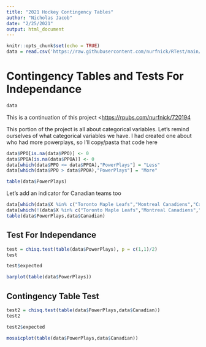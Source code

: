 ```yaml
---
title: "2021 Hockey Contingency Tables"
author: "Nicholas Jacob"
date: "2/25/2021"
output: html_document
---
```


```r
knitr::opts_chunk$set(echo = TRUE)
data = read.csv('https://raw.githubusercontent.com/nurfnick/RTest/main/hockey.csv')

```

# Contingency Tables and Tests For Independance
```r
data
```
This is a continuation of this project <<https://rpubs.com/nurfnick/720194>

This portion of the project is all about categorical variables.  Let's remind ourselves of what categorical variables we have.  I had created one about who had more powerplays, so I'll copy/pasta that code here
```r
data$PPO[is.na(data$PPO)] <- 0
data$PPOA[is.na(data$PPOA)] <- 0
data[which(data$PPO <= data$PPOA),"PowerPlays"] = "Less"
data[which(data$PPO > data$PPOA),"PowerPlays"] = "More"
```

```r
table(data$PowerPlays)
```
Let's add an indicator for Canadian teams too
```r
data[which(data$X %in% c("Toronto Maple Leafs","Montreal Canadiens","Calgary Flames","Winnipeg Jets" ,"Ottawa Senators","Edmonton Oilers")),"Canadian"] = TRUE
data[which(!(data$X %in% c("Toronto Maple Leafs","Montreal Canadiens","Calgary Flames","Winnipeg Jets" ,"Ottawa Senators","Edmonton Oilers"))),"Canadian"] = FALSE
table(data$PowerPlays,data$Canadian)
```


## Test For Independance



```r
test = chisq.test(table(data$PowerPlays), p = c(1,1)/2)
test
```
```r
test$expected
```

```r
barplot(table(data$PowerPlays))
```
## Contingency Table Test

```r
test2 = chisq.test(table(data$PowerPlays,data$Canadian))
test2
```

```r
test2$expected
```

```r
mosaicplot(table(data$PowerPlays,data$Canadian))
```





























